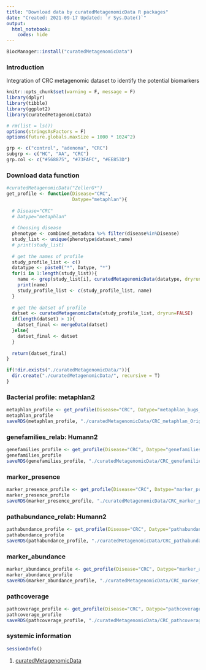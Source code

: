 ---
title: "Download data by curatedMetagenomicData R packages"
date: "Created: 2021-09-17 Updated: `r Sys.Date()`"
output: 
  html_notebook:
    codes: hide
---

```{r}
BiocManager::install("curatedMetagenomicData")
```

### Introduction

Integration of CRC metagenomic dataset to identify the potential biomarkers

```{r setup, include=FALSE}
knitr::opts_chunk$set(warning = F, message = F)
library(dplyr)
library(tibble)
library(ggplot2)
library(curatedMetagenomicData)

# rm(list = ls())
options(stringsAsFactors = F)
options(future.globals.maxSize = 1000 * 1024^2)

grp <- c("control", "adenoma", "CRC")
subgrp <- c("HC", "AA", "CRC")
grp.col <- c("#568875", "#73FAFC", "#EE853D")
```


### Download data function
```{r}
#curatedMetagenomicData("ZellerG*")
get_profile <- function(Disease="CRC",
                        Datype="metaphlan"){
  
  # Disease="CRC"
  # Datype="metaphlan"
  
  # Choosing disease
  phenotype <- combined_metadata %>% filter(disease%in%Disease) 
  study_list <- unique(phenotype$dataset_name)
  # print(study_list)
  
  # get the names of profile
  study_profile_list <- c()
  datatype <- paste0("*", Datype, "*")
  for(i in 1:length(study_list)){
    name <- grep(study_list[i], curatedMetagenomicData(datatype, dryrun=TRUE), value=T)
    print(name)
    study_profile_list <- c(study_profile_list, name)
  }
  
  # get the datset of profile
  datset <- curatedMetagenomicData(study_profile_list, dryrun=FALSE)
  if(length(datset) > 1){
    datset_final <- mergeData(datset)
  }else{
    datset_final <- datset
  }
  
  return(datset_final)
}

if(!dir.exists("./curatedMetagenomicData/")){
  dir.create("./curatedMetagenomicData/", recursive = T)
}
```


### Bacterial profile: metaphlan2
```{r}
metaphlan_profile <- get_profile(Disease="CRC", Datype="metaphlan_bugs_list.stool")
metaphlan_profile
saveRDS(metaphlan_profile, "./curatedMetagenomicData/CRC_metaphlan_Origin.RDS", compress = TRUE)
```


### genefamilies_relab: Humann2
```{r}
genefamilies_profile <- get_profile(Disease="CRC", Datype="genefamilies_relab.stool")
genefamilies_profile
saveRDS(genefamilies_profile, "./curatedMetagenomicData/CRC_genefamilies_relab_Origin.RDS", compress = TRUE)
```


### marker_presence
```{r}
marker_presence_profile <- get_profile(Disease="CRC", Datype="marker_presence.stool")
marker_presence_profile
saveRDS(marker_presence_profile, "./curatedMetagenomicData/CRC_marker_presence_Origin.RDS", compress = TRUE)
```


### pathabundance_relab: Humann2
```{r}
pathabundance_profile <- get_profile(Disease="CRC", Datype="pathabundance_relab.stool")
pathabundance_profile
saveRDS(pathabundance_profile, "./curatedMetagenomicData/CRC_pathabundance_relab_Origin.RDS", compress = TRUE)
```


### marker_abundance
```{r}
marker_abundance_profile <- get_profile(Disease="CRC", Datype="marker_abundance.stool")
marker_abundance_profile
saveRDS(marker_abundance_profile, "./curatedMetagenomicData/CRC_marker_abundance_Origin.RDS", compress = TRUE)
```


### pathcoverage
```{r}
pathcoverage_profile <- get_profile(Disease="CRC", Datype="pathcoverage.stool")
pathcoverage_profile
saveRDS(pathcoverage_profile, "./curatedMetagenomicData/CRC_pathcoverage_Origin.RDS", compress = TRUE)
```


### systemic information
```{r}
sessionInfo()
```


1. [curatedMetagenomicData](http://bioconductor.org/packages/release/data/experiment/vignettes/curatedMetagenomicData/inst/doc/curatedMetagenomicData.html#installation)
